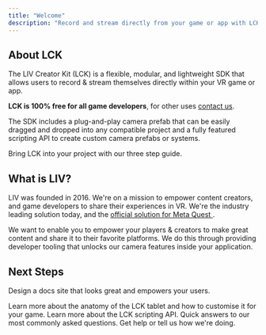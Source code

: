 ```yaml
---
title: "Welcome"
description: "Record and stream directly from your game or app with LCK."
---
```


## About LCK

The LIV Creator Kit (LCK) is a flexible, modular, and lightweight SDK that allows users to record & stream themselves directly within your VR game or app. 

**LCK is 100% free for all game developers**, for other uses [contact us](/learn-more/contact-us). 

The SDK includes a plug-and-play camera prefab that can be easily dragged and dropped into any compatible project and a fully featured scripting API to create custom camera prefabs or systems.

<Card title="Start Integrating LCK" icon="rocket" horizontal="false" href="/installation">
  Bring LCK into your project with our three step guide.
</Card>

## What is LIV?

LIV was founded in 2016. We're on a mission to empower content creators, and game developers to share their experiences in VR. We're the industry leading solution today, and the [official solution for Meta Quest ](https://developers.meta.com/horizon/blog/meta-quest-developer-LIV-mixed-reality-capture-support-sdk/).

We want to enable you to empower your players & creators to make great content and share it to their favorite platforms. We do this through providing developer tooling that unlocks our camera features inside your application.

## Next Steps

Design a docs site that looks great and empowers your users.

<Columns cols={2}>
   <Card title="Customising The Tablet" icon="palette" href="/customisation/tablet-intro">
    Learn more about the anatomy of the LCK tablet and how to customise it for your game.
  </Card>
   <Card title="API documentation" icon="terminal" href="/api-reference/introduction">
    Learn more about the LCK scripting API.
  </Card>
  <Card title="Frequently Asked Questions" icon="question" href="/learn-more/faq">
    Quick answers to our most commonly asked questions.
  </Card>
   <Card title="Contact Us" icon="map" href="/learn-more/contact-us">
    Get help or tell us how we're doing.
  </Card>
</Columns>